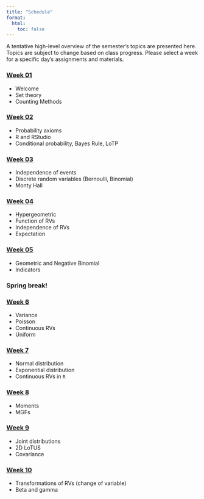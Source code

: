 ```yaml
---
title: "Schedule"
format: 
  html: 
    toc: false
---
```


A tentative high-level overview of the semester's topics are presented here. Topics are subject to change based on class progress. Please select a week for a specific day's assignments and materials.

### [Week 01](weeks/week-01.qmd)

-   Welcome
-   Set theory
-   Counting Methods

### [Week 02](weeks/week-02.qmd)

-   Probability axioms
-   R and RStudio
-   Conditional probability, Bayes Rule, LoTP

### [Week 03](weeks/week-03.qmd)

-   Independence of events
-   Discrete random variables (Bernoulli, Binomial)
-   Monty Hall

### [Week 04](weeks/week-04.qmd)

-   Hypergeometric
-   Function of RVs
-   Independence of RVs
-   Expectation

### [Week 05](weeks/week-05.qmd)

-   Geometric and Negative Binomial
-   Indicators

### Spring break!

### [Week 6](weeks/week-06.qmd)

-   Variance
-   Poisson
-   Continuous RVs
-   Uniform

### [Week 7](weeks/week-07.qmd)

-   Normal distribution
-   Exponential distribution
-   Continuous RVs in `R`

### [Week 8](weeks/week-08.qmd)

-   Moments
-   MGFs

### [Week 9](weeks/week-09.qmd)

-   Joint distributions
-   2D LoTUS
-   Covariance

### [Week 10](weeks/week-10.qmd)

-   Transformations of RVs (change of variable)
-   Beta and gamma
